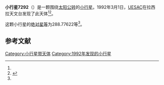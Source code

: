 {{Infobox planet
| bgcolour = #FFFFC0
| name = 7292 Prosperin
| symbol = 
| image = 
| caption = 
| discovery = yes
| discovery_ref = 
| discoverer = [[UESAC|UESAC]]
| discovery_site = [[拉西拉天文台|拉西拉天文台]] 
| discovered = 1992年3月1日
| designations = yes
| mp_name = 
| named_after = 
| alt_names = 1992 EM7/ 1975 TD3 / 1990 XS1
| mp_category = [[主带小行星|主带小行星]]
| orbit_ref = <ref name="a">[http://ssd.jpl.nasa.gov/sbdb.cgi?sstr=7292 7292 Prosperin] {{Wayback|url=http://ssd.jpl.nasa.gov/sbdb.cgi?sstr=7292 |date=20210723195827 }}，小行星數據庫瀏覽器（JPL Small-Body Database Browser）－[[美国国家航空航天局|美国国家航空航天局]]喷气推进实验室</ref>
| epoch = 2456400.5 (2013年4月18日更新)
| aphelion = {{convert|2.6431117|AU|km|3|abbr=on|lk=out}}
| perihelion = {{convert|2.1402017|AU|km|3|abbr=on}}
| semimajor = {{convert|2.3916567|AU|km|3|abbr=on}}
| eccentricity = 0.1051384
| period = 1350.973038 [[日|日]]<br />3.7[[儒略年|儒略年]]
| avg_speed = 
| inclination = 7.63250
| asc_node = 30.15299
| mean_anomaly = 
| arg_peri = 288.77622
| satellites = 
| physical_characteristics = yes
| dimensions = 
| mass = 
| density = 
| surface_grav = 
| escape_velocity = 
| sidereal_day = 
| axial_tilt = 
| pole_ecliptic_lat = 
| pole_ecliptic_lon = 
| albedo = 
| temperatures= 
| temp_name1 = 
| mean_temp_1 = 
| max_temp_1 = 
| temp_name2 = 
| max_temp_2 = 
| spectral_type = 
| abs_magnitude = 288.77622
}}

'''小行星7292'''（{{lang-en|7292 Prosperin}}）是一颗围绕[[太阳|太阳]][[公转|公转]]的[[小行星|小行星]]。1992年3月1日，[[UESAC|UESAC]]在拉西拉天文台发现了此天体<ref name="a" /><ref>{{cite news|title=小行星列表|url=http://cfa-www.harvard.edu/iau/lists/NumberedMPs.txt|accessdate=2013-07-08|newspaper=哈佛大学|archive-date=2008-05-17|archive-url=https://web.archive.org/web/20080517010638/http://cfa-www.harvard.edu/iau/lists/NumberedMPs.txt|dead-url=no}}</ref>。

这颗小行星的[[绝对星等|绝对星等]]为288.77622等<ref name="a" />。

==参考文献==
{{reflist}}
{{Minor Planet Number|[[小行星7291|小行星7291]]|[[小行星7293|小行星7293]]}}

{{小天体}}

[[Category:小行星带天体|Category:小行星带天体]]
[[Category:1992年发现的小行星|Category:1992年发现的小行星]]

{{asteroid-stub}}